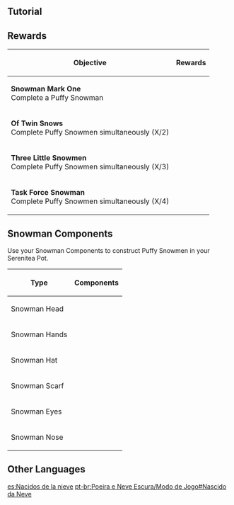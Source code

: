 {{EventTabs
|subpage1 = Born of the Snow
|subpage2 = Dragonspine Special Training
|subpage2name = Special Training
|subpage3 = Rise of the Fell Flower
|subpage3name = Fellflower Challenge
}}
{{Description|During [[Shadows Amidst Snowstorms/Dragonspine Special Training|Dragonspine Special Training]], you can obtain various Snowman Componenets.<br />After obtaining Snowman Componenets, you can use them to make Puffy Smowmen in your camp<br />Once you have completed several Puffy Snowmen, you will obtain the corresponding rewards.}}

==Tutorial==
{{Tutorial
|image1  = Tutorial Shadows Amidst Snowstorms_Born of the Snow 1.png
|text1   = During {{Color|help|Dragonspine Special Training}}, you can obtain various Snowman Components.<br />After obtaining Snowman Components, you can use them to make Puffy Snowmen in the encampment. You can also send these components to your friends, or receive such components from them, through the event page.
|image2  = Tutorial Shadows Amidst Snowstorms_Born of the Snow 2.png
|text2   = The types of Snowman Components include: Snowman Heads, Snowman Hands, Snowman Hats, Snowman Eyes, Snowman Noses, and Snowman Scarves.<br />You must set a Snowman Head first before you can set a Snowman Hat, Snowman Eyes, Snowman Nose, and Snowman Scarf.
|image3  = Tutorial Shadows Amidst Snowstorms_Born of the Snow 3.png
|text3   = Complete several Puffy Snowmen to obtain corresponding rewards. During the event and after it ends, you can even bring Snowman Torsos and Snowman Components that you have obtained into your Serenitea Pot and continue to make Puffy Snowmen there.
}}

==Rewards==
{|class="article-table tdc2 tdc3 tdc4"
!Objective!!Rewards
|-
| '''Snowman Mark One'''<br />Complete a Puffy Snowman
| {{Card|Cinnabar Spindle|type=weapon|rarity=4|1}}{{Card|Mora|20,000}}
|-
| '''Of Twin Snows'''<br />Complete Puffy Snowmen simultaneously (X/2)
| {{Card|Primogem|30}}{{Card|Mora|20,000}}
|-
| '''Three Little Snowmen'''<br />Complete Puffy Snowmen simultaneously (X/3)
| {{Card|Primogem|30}}{{Card|Mora|20,000}}
|-
| '''Task Force Snowman'''<br />Complete Puffy Snowmen simultaneously (X/4)
| {{Card|Snowman Torso: Bunny Jump|1}}{{Card|Snowman Torso: Egg Fortress Classic|1}}{{Card|Snowman Torso: The Assertive One|1}}
|}

==Snowman Components==
Use your Snowman Components to construct Puffy Snowmen in your Serenitea Pot.

{| class="article-table"
!Type
!Components
|-
|Snowman Head
|{{Card|Snowman Head: Catsclamation|caption=Catsclamation}}{{Card|Snowman Head: The Rhythm of Laughter|caption=The Rhythm of Laughter}}{{Card|Snowman Head: Happiness in General|caption=Happiness in General}}{{Card|Snowman Head: Huff-and-Puff|caption=Huff-and-Puff}}
|-
|Snowman Hands
|{{Card|Snowman Hands: Chivalrous Cleanup|caption=Chivalrous Cleanup}}{{Card|Snowman Hands: Simply Does It|caption=Simply Does It}}{{Card|Snowman Hands: Lucky Mitts|caption=Lucky Mitts}}{{Card|Snowman Hands: Monstrous Joy|caption=Monstrous Joy}}
|-
|Snowman Hat
|{{Card|Snowman Hat: Ironhelm Guard|caption=Ironhelm Guard}}{{Card|Snowman Hat: Honored Guest|caption=Honored Guest}}{{Card|Snowman Hat: Snowy Dreamscape|caption=Snowy Dreamscape}}{{Card|Snowman Hat: Hair Care|caption=Hair Care}}
|-
|Snowman Scarf
|{{Card|Snowman Scarf: Woven Warmth|caption=Woven Warmth}}{{Card|Snowman Scarf: Star of the Show|caption=Star of the Show}}{{Card|Snowman Scarf: Jam Muffin|caption=Jam Muffin}}{{Card|Snowman Scarf: Wolfhook Smoothie|caption=Wolfhook Smoothie}}
|-
|Snowman Eyes
|{{Card|Snowman Eyes: Wise Gaze|caption=Wise Gaze}}{{Card|Snowman Eyes: Treasure Hunter|caption=Treasure Hunter}}{{Card|Snowman Eyes: The Forgotten Breakfast|caption=The Forgotten Breakfast}}{{Card|Snowman Eyes: Shovel-Me-Not|caption=Shovel-Me-Not}}
|-
|Snowman Nose
|{{Card|Snowman Nose: Bitter Potato Nob|caption=Bitter Potato Nob}}{{Card|Snowman Nose: Lying Carrot|caption=Lying Carrot}}{{Card|Snowman Nose: Touch Me!|caption=Touch Me!}}{{Card|Snowman Nose: Apple Bomb|caption=Apple Bomb}}
|}

==Other Languages==
{{Other Languages
|en      = Born of the Snow
|zhs     = 诞于雪中
|zhs_rm  = Dàn Yú Xuě Zhōng
|zht     = 誕於雪中
|zht_rm  = Dàn Yú Xuě Zhōng
|zh_tl   = Born in the Snow
|ja      = 雪に生まれ
|ja_rm   = Yuki ni Umare
|ja_tl   = Born in the Snow
|ko      = 눈에서의 탄생
|ko_rm   = 
|ko_tl   = 
|es      = Nacidos de la nieve
|es_tl   = 
|fr      = Nés de la neige
|fr_tl   = Born of the Snow
|ru      = Рождённые из снега
|ru_tl   = 
|th      = ถือกำเนิดจากหิมะ
|th_rm   = 
|th_tl   = 
|vi      = Sinh Ra Trong Tuyết
|vi_tl   = 
|de      = Geboren im Schnee
|de_tl   = Born in the Snow
|id      = Lahir di Pelukan Salju
|id_tl   = Born in the Hug of Snow
|pt      = Nascido da Neve
|pt_tl   = 
}}

[[es:Nacidos de la nieve]]
[[pt-br:Poeira e Neve Escura/Modo de Jogo#Nascido da Neve]]